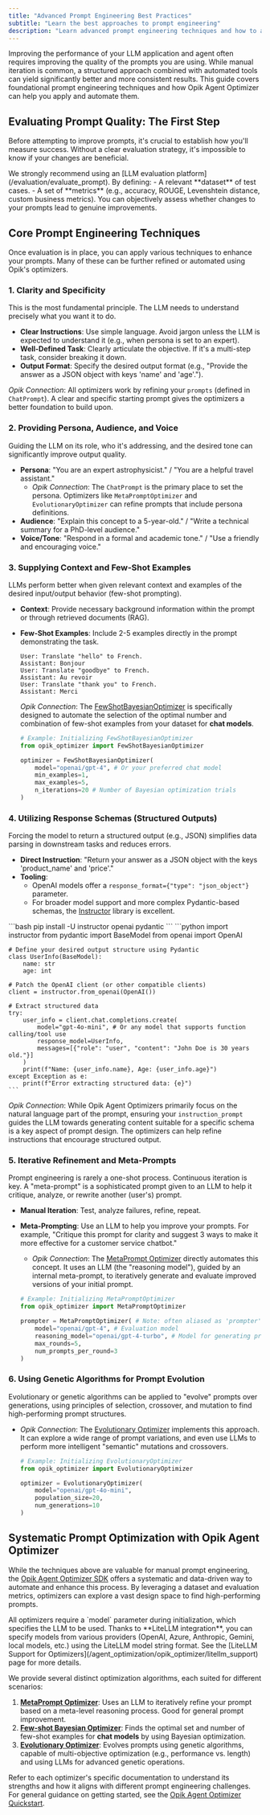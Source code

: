 ```yaml
---
title: "Advanced Prompt Engineering Best Practices"
subtitle: "Learn the best approaches to prompt engineering"
description: "Learn advanced prompt engineering techniques and how to apply them systematically using Opik Agent Optimizer for improved LLM performance."
---
```


Improving the performance of your LLM application and agent often requires improving the quality
of the prompts you are using. While manual iteration is common, a structured approach combined with automated tools can yield significantly better and more consistent results. This guide covers foundational prompt engineering techniques and how Opik Agent Optimizer can help you apply and automate them.

## Evaluating Prompt Quality: The First Step

Before attempting to improve prompts, it's crucial to establish how you'll measure success. Without a clear evaluation strategy, it's impossible to know if your changes are beneficial.

<Info>
  We strongly recommend using an [LLM evaluation platform](/evaluation/evaluate_prompt). By defining: - A relevant
  **dataset** of test cases. - A set of **metrics** (e.g., accuracy, ROUGE, Levenshtein distance, custom business
  metrics). You can objectively assess whether changes to your prompts lead to genuine improvements.
</Info>

## Core Prompt Engineering Techniques

Once evaluation is in place, you can apply various techniques to enhance your prompts. Many of these can be further refined or automated using Opik's optimizers.

### 1. Clarity and Specificity

This is the most fundamental principle. The LLM needs to understand precisely what you want it to do.

- **Clear Instructions**: Use simple language. Avoid jargon unless the LLM is expected to understand it (e.g., when persona is set to an expert).
- **Well-Defined Task**: Clearly articulate the objective. If it's a multi-step task, consider breaking it down.
- **Output Format**: Specify the desired output format (e.g., "Provide the answer as a JSON object with keys 'name' and 'age'.").

_Opik Connection_: All optimizers work by refining your `prompts` (defined in `ChatPrompt`). A clear and specific starting prompt gives the optimizers a better foundation to build upon.

### 2. Providing Persona, Audience, and Voice

Guiding the LLM on its role, who it's addressing, and the desired tone can significantly improve output quality.

- **Persona**: "You are an expert astrophysicist." / "You are a helpful travel assistant."
  - _Opik Connection_: The `ChatPrompt` is the primary place to set the persona. Optimizers like `MetaPromptOptimizer` and `EvolutionaryOptimizer` can refine prompts that include persona definitions.
- **Audience**: "Explain this concept to a 5-year-old." / "Write a technical summary for a PhD-level audience."
- **Voice/Tone**: "Respond in a formal and academic tone." / "Use a friendly and encouraging voice."

### 3. Supplying Context and Few-Shot Examples

LLMs perform better when given relevant context and examples of the desired input/output behavior (few-shot prompting).

- **Context**: Provide necessary background information within the prompt or through retrieved documents (RAG).
- **Few-Shot Examples**: Include 2-5 examples directly in the prompt demonstrating the task.

  ```
  User: Translate "hello" to French.
  Assistant: Bonjour
  User: Translate "goodbye" to French.
  Assistant: Au revoir
  User: Translate "thank you" to French.
  Assistant: Merci
  ```

  _Opik Connection_: The [FewShotBayesianOptimizer](/agent_optimization/algorithms/fewshot_bayesian_optimizer) is specifically designed to automate the selection of the optimal number and combination of few-shot examples from your dataset for **chat models**.

  ```python
  # Example: Initializing FewShotBayesianOptimizer
  from opik_optimizer import FewShotBayesianOptimizer

  optimizer = FewShotBayesianOptimizer(
      model="openai/gpt-4", # Or your preferred chat model
      min_examples=1,
      max_examples=5,
      n_iterations=20 # Number of Bayesian optimization trials
  )
  ```

### 4. Utilizing Response Schemas (Structured Outputs)

Forcing the model to return a structured output (e.g., JSON) simplifies data parsing in downstream tasks and reduces errors.

- **Direct Instruction**: "Return your answer as a JSON object with the keys 'product_name' and 'price'."
- **Tooling**:
  - OpenAI models offer a `response_format={"type": "json_object"}` parameter.
  - For broader model support and more complex Pydantic-based schemas, the [Instructor](https://github.com/instructor-ai/instructor) library is excellent.

<Steps>
  <Step title="Install dependencies for Instructor">
    ```bash
    pip install -U instructor openai pydantic
    ```
  </Step>
  <Step title="Using the Instructor library with Pydantic">
    ```python
    import instructor
    from pydantic import BaseModel
    from openai import OpenAI

    # Define your desired output structure using Pydantic
    class UserInfo(BaseModel):
        name: str
        age: int

    # Patch the OpenAI client (or other compatible clients)
    client = instructor.from_openai(OpenAI())

    # Extract structured data
    try:
        user_info = client.chat.completions.create(
            model="gpt-4o-mini", # Or any model that supports function calling/tool use
            response_model=UserInfo,
            messages=[{"role": "user", "content": "John Doe is 30 years old."}]
        )
        print(f"Name: {user_info.name}, Age: {user_info.age}")
    except Exception as e:
        print(f"Error extracting structured data: {e}")
    ```

  </Step>
</Steps>

_Opik Connection_: While Opik Agent Optimizers primarily focus on the natural language part of the prompt, ensuring your `instruction_prompt` guides the LLM towards generating content suitable for a specific schema is a key aspect of prompt design. The optimizers can help refine instructions that encourage structured output.

### 5. Iterative Refinement and Meta-Prompts

Prompt engineering is rarely a one-shot process. Continuous iteration is key. A "meta-prompt" is a sophisticated prompt given to an LLM to help it critique, analyze, or rewrite another (user's) prompt.

- **Manual Iteration**: Test, analyze failures, refine, repeat.
- **Meta-Prompting**: Use an LLM to help you improve your prompts. For example, "Critique this prompt for clarity and suggest 3 ways to make it more effective for a customer service chatbot."

  - _Opik Connection_: The [MetaPrompt Optimizer](/agent_optimization/algorithms/metaprompt_optimizer) directly automates this concept. It uses an LLM (the "reasoning model"), guided by an internal meta-prompt, to iteratively generate and evaluate improved versions of your initial prompt.

  ```python
  # Example: Initializing MetaPromptOptimizer
  from opik_optimizer import MetaPromptOptimizer

  prompter = MetaPromptOptimizer( # Note: often aliased as 'prompter' in examples
      model="openai/gpt-4", # Evaluation model
      reasoning_model="openai/gpt-4-turbo", # Model for generating prompt suggestions
      max_rounds=5,
      num_prompts_per_round=3
  )
  ```

### 6. Using Genetic Algorithms for Prompt Evolution

Evolutionary or genetic algorithms can be applied to "evolve" prompts over generations, using principles of selection, crossover, and mutation to find high-performing prompt structures.

- _Opik Connection_: The [Evolutionary Optimizer](/agent_optimization/algorithms/evolutionary_optimizer) implements this approach. It can explore a wide range of prompt variations, and even use LLMs to perform more intelligent "semantic" mutations and crossovers.

  ```python
  # Example: Initializing EvolutionaryOptimizer
  from opik_optimizer import EvolutionaryOptimizer

  optimizer = EvolutionaryOptimizer(
      model="openai/gpt-4o-mini",
      population_size=20,
      num_generations=10
  )
  ```

## Systematic Prompt Optimization with Opik Agent Optimizer

While the techniques above are valuable for manual prompt engineering, the [Opik Agent Optimizer SDK](/agent_optimization/opik_optimizer/quickstart) offers a systematic and data-driven way to automate and enhance this process. By leveraging a dataset and evaluation metrics, optimizers can explore a vast design space to find high-performing prompts.

<Note>
  All optimizers require a `model` parameter during initialization, which specifies the LLM to be used. Thanks to
  **LiteLLM integration**, you can specify models from various providers (OpenAI, Azure, Anthropic, Gemini, local
  models, etc.) using the LiteLLM model string format. See the [LiteLLM Support for
  Optimizers](/agent_optimization/opik_optimizer/litellm_support) page for more details.
</Note>

We provide several distinct optimization algorithms, each suited for different scenarios:

1.  [**MetaPrompt Optimizer**](/agent_optimization/algorithms/metaprompt_optimizer): Uses an LLM to iteratively refine your prompt based on a meta-level reasoning process. Good for general prompt improvement.
2.  [**Few-shot Bayesian Optimizer**](/agent_optimization/algorithms/fewshot_bayesian_optimizer): Finds the optimal set and number of few-shot examples for **chat models** by using Bayesian optimization.
3.  [**Evolutionary Optimizer**](/agent_optimization/algorithms/evolutionary_optimizer): Evolves prompts using genetic algorithms, capable of multi-objective optimization (e.g., performance vs. length) and using LLMs for advanced genetic operations.

Refer to each optimizer's specific documentation to understand its strengths and how it aligns with different prompt engineering challenges. For general guidance on getting started, see the [Opik Agent Optimizer Quickstart](/agent_optimization/opik_optimizer/quickstart).
